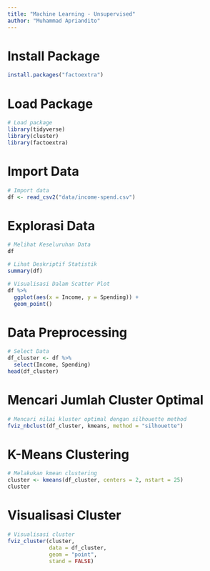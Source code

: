 ```yaml
---
title: "Machine Learning - Unsupervised"
author: "Muhammad Apriandito"
---
```


# Install Package
```r
install.packages("factoextra")
```

# Load Package
```r
# Load package
library(tidyverse) 
library(cluster)
library(factoextra)
```

# Import Data
```r
# Import data
df <- read_csv2("data/income-spend.csv")
```

# Explorasi Data
```r
# Melihat Keseluruhan Data
df
```

```r
# Lihat Deskriptif Statistik
summary(df)
```

```r
# Visualisasi Dalam Scatter Plot
df %>%
  ggplot(aes(x = Income, y = Spending)) +
  geom_point()
```

# Data Preprocessing
```r
# Select Data
df_cluster <- df %>%
  select(Income, Spending)
head(df_cluster)
```

# Mencari Jumlah Cluster Optimal
```r
# Mencari nilai kluster optimal dengan silhouette method
fviz_nbclust(df_cluster, kmeans, method = "silhouette")
```

# K-Means Clustering
```r
# Melakukan kmean clustering
cluster <- kmeans(df_cluster, centers = 2, nstart = 25)
cluster
```

# Visualisasi Cluster
```r
# Visualisasi cluster
fviz_cluster(cluster, 
             data = df_cluster, 
             geom = "point", 
             stand = FALSE)
```

